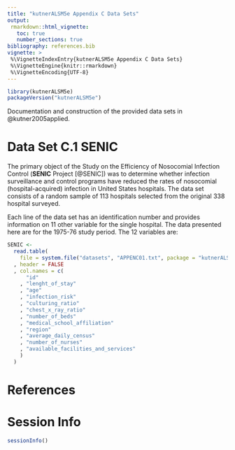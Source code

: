 ```yaml
---
title: "kutnerALSM5e Appendix C Data Sets"
output:
 rmarkdown::html_vignette:
   toc: true
   number_sections: true
bibliography: references.bib
vignette: >
 %\VignetteIndexEntry{kutnerALSM5e Appendix C Data Sets}
 %\VignetteEngine{knitr::rmarkdown}
 %\VignetteEncoding{UTF-8}
---
```



```r
library(kutnerALSM5e)
packageVersion("kutnerALSM5e")
```


Documentation and construction of the provided data sets in
@kutner2005applied.

# Data Set C.1 SENIC

The primary object of the Study on the Efficiency of Nosocomial Infection
Control (**SENIC** Project [@SENIC]) was to determine whether infection
surveillance and control programs have reduced the rates of nosocomial
(hospital-acquired) infection in United States hospitals.  The data set
consists of a random sample of 113 hospitals selected from the original 338
hospital surveyed.

Each line of the data set has an identification number and provides
information on 11 other variable for the single hospital.  The data presented
here are for the 1975-76 study period.  The 12 variables are:


```r
SENIC <-
  read.table(
    file = system.file("datasets", "APPENC01.txt", package = "kutnerALSM5e")
  , header = FALSE
  , col.names = c(
      "id"
    , "lenght_of_stay"
    , "age"
    , "infection_risk"
    , "culturing_ratio"
    , "chest_x_ray_ratio"
    , "number_of_beds"
    , "medical_school_affiliation"
    , "region"
    , "average_daily_census"
    , "number_of_nurses"
    , "available_facilities_and_services"
    )
  )
```



# References

<div id="refs"></div>

# Session Info

```r
sessionInfo()
```

